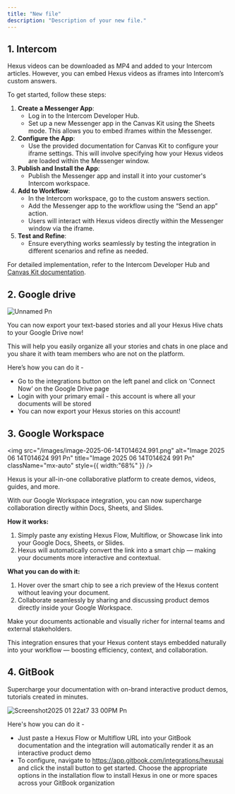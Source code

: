 ```yaml
---
title: "New file"
description: "Description of your new file."
---
```


## 1. Intercom

Hexus videos can be downloaded as MP4 and added to your Intercom articles. However, you can embed Hexus videos as iframes into Intercom’s custom answers.

To get started, follow these steps:

1. **Create a Messenger App**:
   - Log in to the Intercom Developer Hub.
   - Set up a new Messenger app in the Canvas Kit using the Sheets mode. This allows you to embed iframes within the Messenger.
2. **Configure the App**:
   - Use the provided documentation for Canvas Kit to configure your iframe settings. This will involve specifying how your Hexus videos are loaded within the Messenger window.
3. **Publish and Install the App**:
   - Publish the Messenger app and install it into your customer's Intercom workspace.
4. **Add to Workflow**:
   - In the Intercom workspace, go to the custom answers section.
   - Add the Messenger app to the workflow using the “Send an app” action.
   - Users will interact with Hexus videos directly within the Messenger window via the iframe.
5. **Test and Refine**:
   - Ensure everything works seamlessly by testing the integration in different scenarios and refine as needed.

For detailed implementation, refer to the Intercom Developer Hub and [Canvas Kit documentation](https://developers.intercom.com/docs/build-an-integration/getting-started/build-an-app-for-your-messenger/sheets-app).

## 2. Google drive

![Unnamed Pn](/images/unnamed.png)

You can now export your text-based stories and all your Hexus Hive chats to your Google Drive now\!

This will help you easily organize all your stories and chats in one place and you share it with team members who are not on the platform. 

Here’s how you can do it - 

- Go to the integrations button on the left panel and click on ‘Connect Now’ on the Google Drive page 
- Login with your primary email - this account is where all your documents will be stored
- You can now export your Hexus stories on this account\!

## 3. Google Workspace

<img
  src="/images/image-2025-06-14T014624.991.png"
  alt="Image 2025 06 14T014624 991 Pn"
  title="Image 2025 06 14T014624 991 Pn"
  className="mx-auto"
  style={{ width:"68%" }}
/>

Hexus is your all-in-one collaborative platform to create demos, videos, guides, and more.

With our Google Workspace integration, you can now supercharge collaboration directly within Docs, Sheets, and Slides.

**How it works:**

1. Simply paste any existing Hexus Flow, Multiflow, or Showcase link into your Google Docs, Sheets, or Slides.
2. Hexus will automatically convert the link into a smart chip — making your documents more interactive and contextual.

**What you can do with it:**

1. Hover over the smart chip to see a rich preview of the Hexus content without leaving your document.
2. Collaborate seamlessly by sharing and discussing product demos directly inside your Google Workspace.

Make your documents actionable and visually richer for internal teams and external stakeholders.

This integration ensures that your Hexus content stays embedded naturally into your workflow — boosting efficiency, context, and collaboration.

## 4. GitBook

Supercharge your documentation with on-brand interactive product demos, tutorials created in minutes.

![Screenshot2025 01 22at7 33 00PM Pn](/images/Screenshot2025-01-22at7.33.00PM.png)

Here's how you can do it -

- Just paste a Hexus Flow or Multiflow URL into your GitBook documentation and the integration will automatically render it as an interactive product demo
- To configure, navigate to https://app.gitbook.com/integrations/hexusai and click the install button to get started. Choose the appropriate options in the installation flow to install Hexus in one or more spaces across your GitBook organization